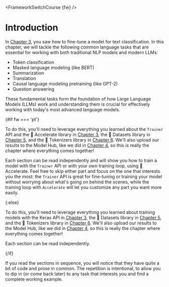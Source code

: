 <FrameworkSwitchCourse {fw} />

# Introduction

<CourseFloatingBanner
    chapter={7}
    classNames="absolute z-10 right-0 top-0"
/>

In [Chapter 3](/course/chapter3), you saw how to fine-tune a model for text classification. In this chapter, we will tackle the following common language tasks that are essential for working with both traditional NLP models and modern LLMs:

- Token classification
- Masked language modeling (like BERT)
- Summarization
- Translation
- Causal language modeling pretraining (like GPT-2)
- Question answering

These fundamental tasks form the foundation of how Large Language Models (LLMs) work and understanding them is crucial for effectively working with today's most advanced language models.

{#if fw === 'pt'}

To do this, you'll need to leverage everything you learned about the `Trainer` API and the 🤗 Accelerate library in [Chapter 3](/course/chapter3), the 🤗 Datasets library in [Chapter 5](/course/chapter5), and the 🤗 Tokenizers library in [Chapter 6](/course/chapter6). We'll also upload our results to the Model Hub, like we did in [Chapter 4](/course/chapter4), so this is really the chapter where everything comes together!

Each section can be read independently and will show you how to train a model with the `Trainer` API or with your own training loop, using 🤗 Accelerate. Feel free to skip either part and focus on the one that interests you the most: the `Trainer` API is great for fine-tuning or training your model without worrying about what's going on behind the scenes, while the training loop with `Accelerate` will let you customize any part you want more easily.

{:else}

To do this, you'll need to leverage everything you learned about training models with the Keras API in [Chapter 3](/course/chapter3), the 🤗 Datasets library in [Chapter 5](/course/chapter5), and the 🤗 Tokenizers library in [Chapter 6](/course/chapter6). We'll also upload our results to the Model Hub, like we did in [Chapter 4](/course/chapter4), so this is really the chapter where everything comes together!

Each section can be read independently.

{/if}


<Tip>

If you read the sections in sequence, you will notice that they have quite a bit of code and prose in common. The repetition is intentional, to allow you to dip in (or come back later) to any task that interests you and find a complete working example.

</Tip>
